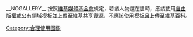 __NOGALLERY__
按照[[維基媒體基金會|維基媒體基金會]]規定，若該人物還在世時，應該使用[[自由版權|自由版權]]或[[公有領域|公有領域]]模板並上傳至[[維基共享資源|維基共享資源]]，不應該使用{{tl|Non-free biog-pic}}模板且上傳至[[維基百科|維基百科]]。

{{CategoryTOC}}

[[Category:合理使用图像|Category:合理使用图像]]